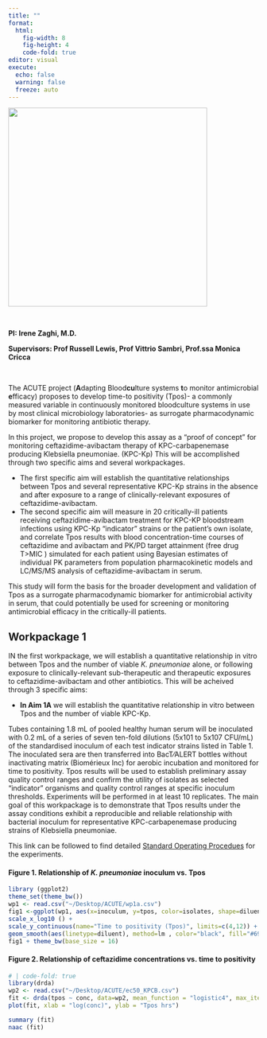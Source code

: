 ```yaml
---
title: ""
format: 
  html:
    fig-width: 8
    fig-height: 4
    code-fold: true
editor: visual
execute:
  echo: false
  warning: false
  freeze: auto
---
```


![](Acute%20project%20logo.png){fig-align="center" width="400"}

<br>

**PI: Irene Zaghi, M.D.**

**Supervisors: Prof Russell Lewis, Prof Vittrio Sambri, Prof.ssa Monica Cricca**

<br>

The ACUTE project (**A**dapting Blood**cu**lture systems **t**o monitor antimicrobial **e**fficacy) proposes to develop time-to positivity (Tpos)- a commonly measured variable in continuously monitored bloodculture systems in use by most clinical microbiology laboratories- as surrogate pharmacodynamic biomarker for monitoring antibiotic therapy.

In this project, we propose to develop this assay as a "proof of concept" for monitoring ceftazidime-avibactam therapy of KPC-carbapenemase producing Klebsiella pneumoniae. (KPC-Kp) This will be accomplished through two specific aims and several workpackages.

-   The first specific aim will establish the quantitative relationships between Tpos and several representative KPC-Kp strains in the absence and after exposure to a range of clinically-relevant exposures of ceftazidime-avibactam.
-   The second specific aim will measure in 20 critically-ill patients receiving ceftazidime-avibactam treatment for KPC-KP bloodstream infections using KPC-Kp "indicator" strains or the patient's own isolate, and correlate Tpos results with blood concentration-time courses of ceftazidime and avibactam and PK/PD target attainment (free drug T\>MIC ) simulated for each patient using Bayesian estimates of individual PK parameters from population pharmacokinetic models and LC/MS/MS analysis of ceftazidime-avibactam in serum.

This study will form the basis for the broader development and validation of Tpos as a surrogate pharmacodynamic biomarker for antimicrobial activity in serum, that could potentially be used for screening or monitoring antimicrobial efficacy in the critically-ill patients.

## Workpackage 1

IN the first workpackage, we will establish a quantitative relationship in vitro between Tpos and the number of viable *K. pneumoniae* alone, or following exposure to clinically-relevant sub-therapeutic and therapeutic exposures to ceftazidime-avibactam and other antibiotics. This will be acheived through 3 specific aims:

-   **In Aim 1A** we will establish the quantitative relationship in vitro between Tpos and the number of viable KPC-Kp.

Tubes containing 1.8 mL of pooled healthy human serum will be inoculated with 0.2 mL of a series of seven ten-fold dilutions (5x101 to 5x107 CFU/mL) of the standardised inoculum of each test indicator strains listed in Table 1. The inoculated sera are then transferred into BacT⁄ALERT bottles without inactivating matrix (Biomérieux Inc) for aerobic incubation and monitored for time to positivity. Tpos results will be used to establish preliminary assay quality control ranges and confirm the utility of isolates as selected "indicator" organisms and quality control ranges at specific inoculum thresholds. Experiments will be performed in at least 10 replicates. The main goal of this workpackage is to demonstrate that Tpos results under the assay conditions exhibit a reproducible and reliable relationship with bacterial inoculum for representative KPC-carbapenemase producing strains of Klebsiella pneumoniae.

This link can be followed to find detailed [Standard Operating Procedues]() for the experiments.

#### Figure 1. Relationship of *K. pneumoniae* inoculum vs. Tpos

```r
library (ggplot2)
theme_set(theme_bw())
wp1 <- read.csv("~/Desktop/ACUTE/wp1a.csv")
fig1 <-ggplot(wp1, aes(x=inoculum, y=tpos, color=isolates, shape=diluent, fill=isolates)) + geom_point(size=4, alpha = 0.5) + 
scale_x_log10 () +
scale_y_continuous(name="Time to positivity (Tpos)", limits=c(4,12)) +
geom_smooth(aes(linetype=diluent), method=lm , color="black", fill="#69b3a2", se=TRUE, inherit.aes = TRUE )
fig1 + theme_bw(base_size = 16)

```

#### Figure 2. Relationship of ceftazidime concentrations vs. time to positivity

```r
# | code-fold: true
library(drda)
wp2 <- read.csv("~/Desktop/ACUTE/ec50_KPCB.csv")
fit <- drda(tpos ~ conc, data=wp2, mean_function = "logistic4", max_iter = 1000)
plot(fit, xlab = "log(conc)", ylab = "Tpos hrs")

```

```r
summary (fit)
naac (fit)

```
